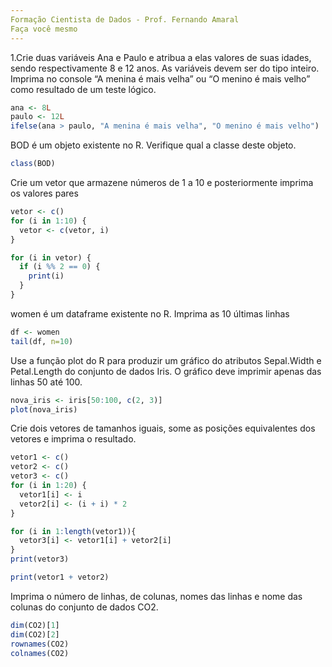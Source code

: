 ```yaml
---
Formação Cientista de Dados - Prof. Fernando Amaral
Faça você mesmo
---
```


1.Crie duas variáveis Ana e Paulo e atribua a elas valores de suas idades, sendo respectivamente 8 e 12 anos. As variáveis devem ser do tipo inteiro. Imprima no console "A menina é mais velha" ou "O menino é mais velho" como resultado de um teste lógico.
```R
ana <- 8L
paulo <- 12L
ifelse(ana > paulo, "A menina é mais velha", "O menino é mais velho")
```

BOD é um objeto existente no R. Verifique qual a classe deste objeto.
```R
class(BOD)
```

Crie um vetor que armazene números de 1 a 10 e posteriormente imprima os valores pares
```R
vetor <- c()
for (i in 1:10) {
  vetor <- c(vetor, i)
}

for (i in vetor) {
  if (i %% 2 == 0) {
    print(i)
  }
}
```

women é um dataframe existente no R. Imprima as 10 últimas linhas
```R
df <- women
tail(df, n=10)
```

Use a função plot do R para produzir um gráfico do atributos Sepal.Width e Petal.Length do conjunto de dados Iris. O gráfico deve imprimir apenas das linhas 50 até 100.
```R
nova_iris <- iris[50:100, c(2, 3)]
plot(nova_iris)
```

Crie dois vetores de tamanhos iguais, some as posições equivalentes dos vetores e imprima o resultado.
```R
vetor1 <- c()
vetor2 <- c()
vetor3 <- c()
for (i in 1:20) {
  vetor1[i] <- i
  vetor2[i] <- (i + i) * 2
}

for (i in 1:length(vetor1)){
  vetor3[i] <- vetor1[i] + vetor2[i]
}
print(vetor3)

print(vetor1 + vetor2)
```

Imprima o número de linhas, de colunas, nomes das linhas e nome das colunas do conjunto de dados CO2.

```R
dim(CO2)[1]
dim(CO2)[2]
rownames(CO2)
colnames(CO2)
```


